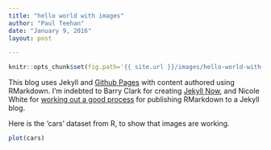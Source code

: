 ```yaml
---
title: "hello world with images"
author: "Paul Teehan"
date: "January 9, 2016"
layout: post

---
```



```r
knitr::opts_chunk$set(fig.path='{{ site.url }}/images/hello-world-with-images-')
```


This blog uses Jekyll and [Github Pages](https://pages.github.com/) with content authored using RMarkdown.  I'm indebted to Barry Clark for creating [Jekyll Now](https://github.com/barryclark/jekyll-now), and Nicole White for [working out a good process](http://nicolewhite.github.io/2015/02/07/r-blogging-with-rmarkdown-knitr-jekyll.html) for publishing RMarkdown to a Jekyll blog.  

Here is the 'cars' dataset from R, to show that images are working. 
```r
plot(cars)
```
